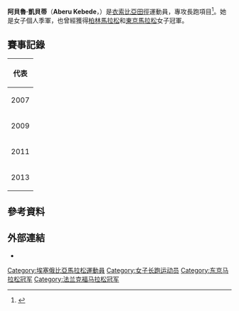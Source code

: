 {{Infobox sportsperson
| name                      = Aberu Kebede
| image                     = Berlin marathon 2012 buelowstrasse between kilometers 36 and 37 30.09.2012 11-05-046.jpg
| image_size                = 
| alt                       = 
| caption                   = 
| headercolor               = 
| textcolor                 = 
| real_name                 = 
| native_name               = 
| native_name_lang          = 
| romanizedname             = 
| english_name              = 
| birth_name                = 
| nickname                  = 
| nationality               = 
| national_team             = 
| ethnicity                 = 
| hometown                  = 
| citizenship               = 
| birth_date                = {{Birth date and age|year=1986|month=9|day=12}}
| birth_place               = 
| death_date                = 
| death_place               = 
| resting_place             = 
| resting_place_coordinates = 
| monuments                 = 
| residence                 = 
| education                 = 
| alma_mater                = 
| occupation                = 
| years_active              = 2006 -
| employer                  = 
| agent                     = 
| height                    = 
| weight                    = 
| spouse                    = 
| life_partner              = 
| other_interests           = 
| website                   = 
| module                    = 
| country                   = 
| sport                     = 田徑
| position                  = 
| shoots                    = 
| catches                   = 
| disability                = 
| disability_class          = 
| weight_class              = 
| weight_class_type         = 
| rank                      = 
| event                     = 中長跑、長跑
| event_type                = 
| universityteam            = 
| collegeteam               = 
| league                    = 
| league_type               = 
| club                      = 
| team                      = 
| turnedpro                 = 
| turnedpro_type            = 
| partner                   = 
| former_partner            = 
| coach                     = 
| retired                   = 
| coaching                  = 
| module2                   = 
| worlds                    = 
{{ubl
|'''2007年IAAF世界越野錦標賽（U20 Race）'''：第16名
|'''2009年世界半程馬拉松錦標賽'''：半程馬拉松第3名
|'''2009年世界半程馬拉松錦標賽'''：Team第2名
|'''2011年世界田徑錦標賽'''：馬拉松第12名
|'''2011年世界田徑錦標賽'''：馬拉松Team第3名
|'''2013年世界田徑錦標賽'''：馬拉松第13名
}}
| regionals                 = 
| nationals                 = 
| olympics                  = 
| paralympics               = 
| commonwealth              = 
| highestranking            = 
| pb                        = 
{{ubl
|'''3000公尺'''：9分25.53秒 （2007年）
|'''5000公尺'''：16分18.72秒 （2009年）
|'''5公里'''：15分58秒 （2015年）
|'''10000公尺'''：30分48.26秒 （2009年）
|'''10公里'''：31分05秒 （2009年）
|'''15公里'''：48分32秒 （2009年）
|'''20公里'''：1小時03分57秒 （2009年）
|'''半程馬拉松'''：1小時07分39秒 （2009年）
|'''25公里'''：1小時22分17秒 （2016年）
|'''30公里'''：1小時38分42秒 （2016年）
|'''馬拉松'''：2小時20分30秒 （2012年）
}}
| medaltemplates            = 
{{MedalCountry|{{ETH}}}}
{{MedalSport|女子田徑}}
{{MedalCompetition|世界半程馬拉松錦標賽}}
{{MedalBronze|2009年英國英格蘭伯明罕|半程馬拉松}}
{{MedalSilver|2009年英國英格蘭伯明罕|Team}}
{{MedalCompetition|世界田徑錦標賽}}
{{MedalBronze|2011年韓國大邱廣域市|馬拉松Team}}
| show-medals               = 
| medaltemplates-title      = 
| module3                   = 
| updated                   = 2017年4月30日
}}
'''阿貝魯·凱貝蒂'''（'''Aberu Kebede'''，{{bd|1989年|9月12日||}}）是[[衣索比亞|衣索比亞]][[田徑|田徑]]運動員，專攻長跑項目<ref>{{cite web |url=http://www.iaaf.org/athletes/ethiopia/aberu-kebede-228071 |title=Aberu Kebede |publisher=IAAF |date=2016-05-23 |accessdate=2016-05-23 |archive-date=2019-04-09 |archive-url=https://web.archive.org/web/20190409000629/https://www.iaaf.org/athletes/ethiopia/aberu-kebede-228071 |dead-url=no }}</ref>。她是{{link-en|2009年世界半程馬拉松錦標賽|2009 IAAF World Half Marathon Championships}}女子個人季軍，也曾經獲得[[柏林馬拉松|柏林馬拉松]]和[[東京馬拉松|東京馬拉松]]女子冠軍。

== 賽事記錄 ==
{| {{AchievementTable|Event=yes}}
|-
!colspan="6"|代表 {{ETH}}
|-
|2007
|[[2007年世界越野錦標賽|世界越野錦標賽]]
|[[肯亞|肯亞]][[蒙巴薩|蒙巴薩]]
|第16名
|青年女子組（6公里）
|22:05
|-
|2009
|{{link-en|2009年世界半程馬拉松錦標賽|2009 IAAF World Half Marathon Championships|世界半程馬拉松錦標賽}}
|[[英國|英國]][[伯明翰|-{zh-cn:伯明翰; zh-hk:伯明翰; zh-tw:伯明罕;}-]]
|bgcolor=cc9966 | 季軍
|半程馬拉松
|1:07:39
|-
|2011
|[[2011年世界田徑錦標賽|世界錦標賽]]
|[[韓國|韓國]][[大邱|大邱]]
|第12名
|馬拉松
|2:31:22
|-
|2013
|[[2013年世界田徑錦標賽|世界錦標賽]]
|[[俄羅斯|俄羅斯]][[莫斯科|莫斯科]]
|第13名
|馬拉松
|2:38:04
|}

== 參考資料 ==
{{Reflist}}

== 外部連結 ==
*{{IAAF name|228071}}

{{commons category|Aberu Kebede}}

[[Category:埃塞俄比亞馬拉松運動員|Category:埃塞俄比亞馬拉松運動員]]
[[Category:女子长跑运动员|Category:女子长跑运动员]]
[[Category:东京马拉松冠军|Category:东京马拉松冠军]]
[[Category:法兰克福马拉松冠军|Category:法兰克福马拉松冠军]]